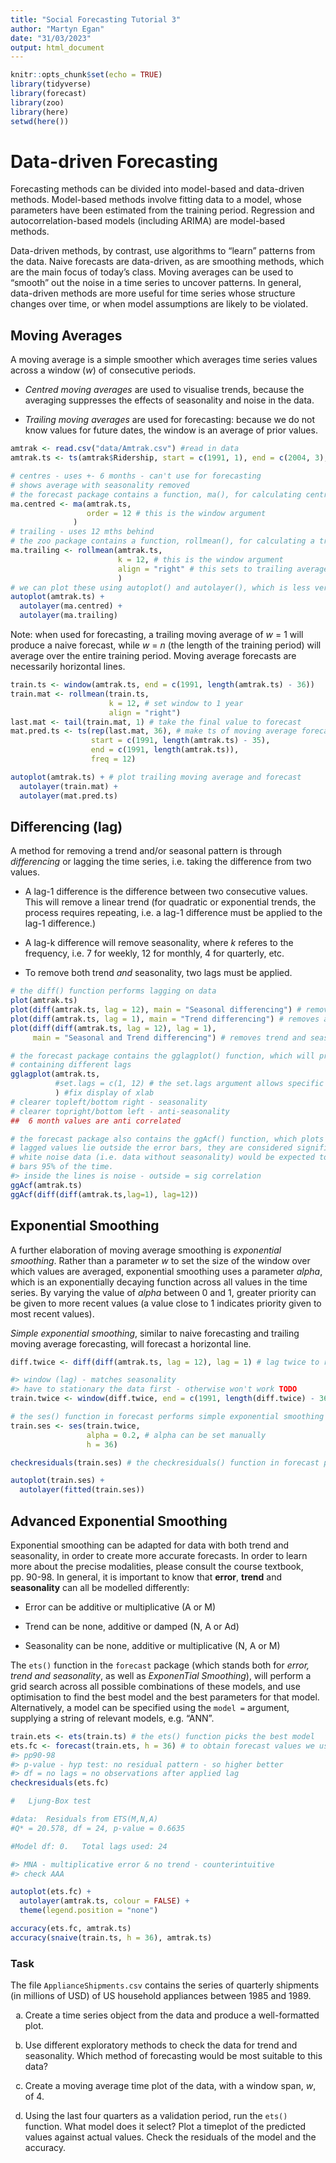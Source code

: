```yaml
---
title: "Social Forecasting Tutorial 3"
author: "Martyn Egan"
date: "31/03/2023"
output: html_document
---
```


```r
knitr::opts_chunk$set(echo = TRUE)
library(tidyverse)
library(forecast)
library(zoo)
library(here)
setwd(here())
```

# Data-driven Forecasting 

Forecasting methods can be divided into model-based and data-driven methods. Model-based methods involve fitting data to a model, whose parameters have been estimated from the training period. Regression and autocorrelation-based models (including ARIMA) are model-based methods.

Data-driven methods, by contrast, use algorithms to "learn" patterns from the data. Naive forecasts are data-driven, as are smoothing methods, which are the main focus of today's class. Moving averages can be used to "smooth" out the noise in a time series to uncover patterns. In general, data-driven methods are more useful for time series whose structure changes over time, or when model assumptions are likely to be violated.

## Moving Averages

A moving average is a simple smoother which averages time series values across a window (*w*) of consecutive periods. 

- *Centred moving averages* are used to visualise trends, because the averaging suppresses the effects of seasonality and noise in the data. 

- *Trailing moving averages* are used for forecasting: because we do not know values for future dates, the window is an average of prior values.

```r
amtrak <- read.csv("data/Amtrak.csv") #read in data
amtrak.ts <- ts(amtrak$Ridership, start = c(1991, 1), end = c(2004, 3), frequency = 12)

# centres - uses +- 6 months - can't use for forecasting
# shows average with seasonality removed
# the forecast package contains a function, ma(), for calculating centred moving averages
ma.centred <- ma(amtrak.ts, 
                 order = 12 # this is the window argument
              )
# trailing - uses 12 mths behind
# the zoo package contains a function, rollmean(), for calculating a trailing moving average
ma.trailing <- rollmean(amtrak.ts,
                        k = 12, # this is the window argument
                        align = "right" # this sets to trailing average
                        )
# we can plot these using autoplot() and autolayer(), which is less verbose than base plot
autoplot(amtrak.ts) +
  autolayer(ma.centred) +
  autolayer(ma.trailing)
```

Note: when used for forecasting, a trailing moving average of *w* = 1 will produce a naive forecast, while *w* = *n* (the length of the training period) will average over the entire training period. Moving average forecasts are necessarily horizontal lines.

```r
train.ts <- window(amtrak.ts, end = c(1991, length(amtrak.ts) - 36))
train.mat <- rollmean(train.ts, 
                      k = 12, # set window to 1 year
                      align = "right")
last.mat <- tail(train.mat, 1) # take the final value to forecast
mat.pred.ts <- ts(rep(last.mat, 36), # make ts of moving average forecast
                  start = c(1991, length(amtrak.ts) - 35), 
                  end = c(1991, length(amtrak.ts)), 
                  freq = 12) 

autoplot(amtrak.ts) + # plot trailing moving average and forecast
  autolayer(train.mat) + 
  autolayer(mat.pred.ts)
```

## Differencing (lag)

A method for removing a trend and/or seasonal pattern is through *differencing* or lagging the time series, i.e. taking the difference from two values. 

- A lag-1 difference is the difference between two consecutive values. This will remove a linear trend (for quadratic or exponential trends, the process requires repeating, i.e. a lag-1 difference must be applied to the lag-1 difference.)

- A lag-k difference will remove seasonality, where *k* referes to the frequency, i.e. 7 for weekly, 12 for monthly, 4 for quarterly, etc.

- To remove both trend *and* seasonality, two lags must be applied.

```r
# the diff() function performs lagging on data
plot(amtrak.ts)
plot(diff(amtrak.ts, lag = 12), main = "Seasonal differencing") # removes seasonality
plot(diff(amtrak.ts, lag = 1), main = "Trend differencing") # removes a linear trend
plot(diff(diff(amtrak.ts, lag = 12), lag = 1), 
     main = "Seasonal and Trend differencing") # removes trend and seasonality

# the forecast package contains the gglagplot() function, which will provide a faceted plot
# containing different lags
gglagplot(amtrak.ts, 
          #set.lags = c(1, 12) # the set.lags argument allows specific lags to be supplied
          ) #fix display of xlab
# clearer topleft/bottom right - seasonality
# clearer topright/bottom left - anti-seasonality
##  6 month values are anti correlated 

# the forecast package also contains the ggAcf() function, which plots autocorrelation. When
# lagged values lie outside the error bars, they are considered significant. In general, 
# white noise data (i.e. data without seasonality) would be expected to lie within the error
# bars 95% of the time.
#> inside the lines is noise - outside = sig correlation
ggAcf(amtrak.ts)
ggAcf(diff(diff(amtrak.ts,lag=1), lag=12))

```

## Exponential Smoothing

A further elaboration of moving average smoothing is *exponential smoothing*. Rather than a parameter *w* to set the size of the window over which values are averaged, exponential smoothing uses a parameter *alpha*, which is an exponentially decaying function across all values in the time series. By varying the value of *alpha* between 0 and 1, greater priority can be given to more recent values (a value close to 1 indicates priority given to most recent values). 

*Simple exponential smoothing*, similar to naive forecasting and trailing moving average forecasting, will forecast a horizontal line.

```r
diff.twice <- diff(diff(amtrak.ts, lag = 12), lag = 1) # lag twice to remove trend and seasonality

#> window (lag) - matches seasonality
#> have to stationary the data first - otherwise won't work TODO
train.twice <- window(diff.twice, end = c(1991, length(diff.twice) - 36))

# the ses() function in forecast performs simple exponential smoothing
train.ses <- ses(train.twice, 
                 alpha = 0.2, # alpha can be set manually
                 h = 36) 

checkresiduals(train.ses) # the checkresiduals() function in forecast provides useful plots of residuals, as well as the Ljung-Box test statistic.

autoplot(train.ses) +
  autolayer(fitted(train.ses))
```

## Advanced Exponential Smoothing

Exponential smoothing can be adapted for data with both trend and seasonality, in order to create more accurate forecasts. In order to learn more about the precise modalities, please consult the course textbook, pp. 90-98. In general, it is important to know that **error**, **trend** and **seasonality** can all be modelled differently:

- Error can be additive or multiplicative (A or M)

- Trend can be none, additive or damped (N, A or Ad)

- Seasonality can be none, additive or multiplicative (N, A or M)

The `ets()` function in the `forecast` package (which stands both for *error, trend and seasonality*, as well as *ExponenTial Smoothing*), will perform a grid search across all possible combinations of these models, and use optimisation to find the best model and the best parameters for that model. Alternatively, a model can be specified using the `model = ` argument, supplying a string of relevant models, e.g. "ANN".

```r
train.ets <- ets(train.ts) # the ets() function picks the best model
ets.fc <- forecast(train.ets, h = 36) # to obtain forecast values we use the forecast() function
#> pp90-98
#> p-value - hyp test: no residual pattern - so higher better
#> df = no lags = no observations after applied lag
checkresiduals(ets.fc)

#	Ljung-Box test

#data:  Residuals from ETS(M,N,A)
#Q* = 20.578, df = 24, p-value = 0.6635

#Model df: 0.   Total lags used: 24

#> MNA - multiplicative error & no trend - counterintuitive
#> check AAA

autoplot(ets.fc) + 
  autolayer(amtrak.ts, colour = FALSE) +
  theme(legend.position = "none")

accuracy(ets.fc, amtrak.ts)
accuracy(snaive(train.ts, h = 36), amtrak.ts)
```

### Task

The file `ApplianceShipments.csv` contains the series of quarterly shipments (in millions of USD) of US household appliances between 1985 and 1989.

a) Create a time series object from the data and produce a well-formatted plot.

b) Use different exploratory methods to check the data for trend and seasonality. Which method of forecasting would be most suitable to this data?

c) Create a moving average time plot of the data, with a window span, *w*, of 4.

d) Using the last four quarters as a validation period, run the `ets()` function. What model does it select? Plot a timeplot of the predicted values against actual values. Check the residuals of the model and the accuracy.